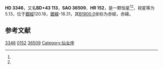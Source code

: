 {{Starbox begin
| name = HD 3346
}}
{{Starbox observe
| epoch = [[J2000.0|J2000.0]]
| constell = {{星座名待查}}<ref name=SIMBAD>{{cite web
 | url=http://simbad.u-strasbg.fr/simbad/sim-id?Ident=HR+152
 | title=Pulsating variable Star
 | publisher=Centre de Données astronomiques de Strasbourg
 | work=SIMBAD
 | accessdate=2012-07-13
 | archive-date=2019-07-14
 | archive-url=https://web.archive.org/web/20190714214329/http://simbad.u-strasbg.fr/simbad/sim-id?Ident=HR+152
 | dead-url=no
 }}</ref><ref name=DATA>{{cite web
 | url=http://vizier.u-strasbg.fr/viz-bin/VizieR-5?-out.add=.&-source=5050&-corr=PK=HR&-out.max=9999&HR=152
 | title=VizieR Detailed Page
 | accessdate=2012-07-13
 | archive-date=2019-07-15
 | archive-url=https://web.archive.org/web/20190715111015/http://vizier.u-strasbg.fr/viz-bin/VizieR-5?-out.add=.&-source=5050&-corr=PK=HR&-out.max=9999&HR=152
 | dead-url=no
 }}</ref>
| 星官 = 
| ra = {{RA|0|36|46.6}}<ref name=SIMBAD /><ref name=DATA />
| dec = {{DEC|+44|29|19}}<ref name=SIMBAD /><ref name=DATA />
| appmag_v = 5.13<ref name=SIMBAD /><ref name=DATA />
}}
{{Starbox character
| class = K5-M0III<ref name=SIMBAD /><ref name=DATA />
| b-v = 1.6<ref name=SIMBAD /><ref name=DATA />
| u-b = 1.97<ref name=SIMBAD /><ref name=DATA />
| r-i = <ref name=SIMBAD /><ref name=DATA />
| variable = 
}}
{{Starbox astrometry
| radial_v = 1.97
| prop_mo_ra = -33
| parallax = 0.007
| p_error = 
}}
{{Starbox catalog
| names =BD+43 113，[[SAO星表|SAO]] 36509，[[HD星表|HD]] 3346，[[HR星表|HR]] 152}}
{{Starbox reference |Simbad=HR+152}}
{{Starbox end}}

'''HD 3346'''，又名'''BD+43 113'''，'''SAO 36509'''、'''HR 152'''，是一颗恒星<ref name=SIMBAD /><ref name=DATA />，视星等为5.13，位于[[銀道座標系|銀經]]120.18，[[銀道座標系|銀緯]]-18.31，其[[B1900.0|B1900.0]]坐标为赤經{{RA|0|31|20.1}}，赤緯{{DEC|+43|-18.31|13}}。

== 参考文献 ==
{{reflist}}

{{star-stub}}

[[Category:HD和HDE天體|3346]]
[[Category:HR天體|0152]]
[[Category:SAO天體|36509]]
[[Category:仙女座|Category:仙女座]]